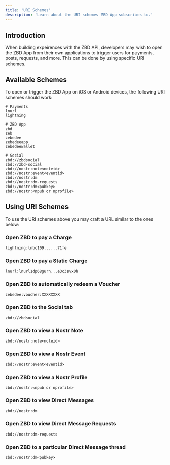 ```yaml
---
title: 'URI Schemes'
description: 'Learn about the URI schemes ZBD App subscribes to.'
---
```


## Introduction

When building expeirences with the ZBD API, developers may wish to open the ZBD App from their own applications to trigger users for payments, posts, requests, and more. This can be done by using specific URI schemes.

## Available Schemes

To open or trigger the ZBD App on iOS or Android devices, the following URI schemes should work:

```
# Payments
lnurl
lightning

# ZBD App
zbd
zeb
zebedee
zebedeeapp
zebedeewallet

# Social
zbd://zbdsocial
zbd://zbd-social
zbd://nostr:note<noteid>
zbd://nostr:event<eventid>
zbd://nostr:dm
zbd://nostr:dm-requests
zbd://nostr:dm<pubkey>
zbd://nostr:<npub or nprofile>
```

## Using URI Schemes

To use the URI schemes above you may craft a URL similar to the ones below:

### Open ZBD to pay a Charge

```
lightning:lnbc109......71fe
```

### Open ZBD to pay a Static Charge

```
lnurl:lnurl1dp68gurn...e3c3svx0h
```

### Open ZBD to automatically redeem a Voucher

```
zebedee:voucher:XXXXXXXX
```

### Open ZBD to the Social tab

```
zbd://zbdsocial 
```

### Open ZBD to view a Nostr Note

```
zbd://nostr:note<noteid>
```

### Open ZBD to view a Nostr Event

```
zbd://nostr:event<eventid>
```

### Open ZBD to view a Nostr Profile

```
zbd://nostr:<npub or nprofile>
```

### Open ZBD to view Direct Messages

```
zbd://nostr:dm
```

### Open ZBD to view Direct Message Requests

```
zbd://nostr:dm-requests
```

### Open ZBD to a particular Direct Message thread

```
zbd://nostr:dm<pubkey>
```